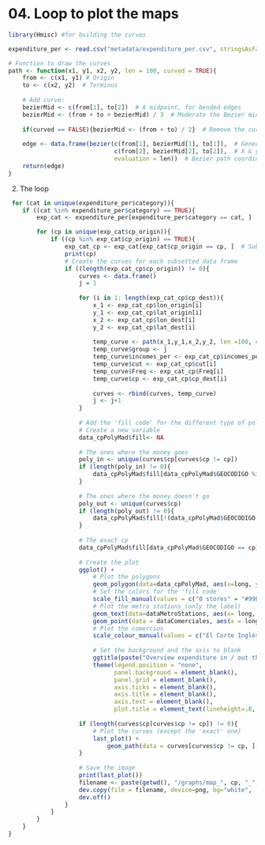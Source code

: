 04. Loop to plot the maps
========================================================


```r
library(Hmisc) #for building the curves

expenditure_per <- read.csv("metadata/expenditure_per.csv", stringsAsFactors = FALSE, header = TRUE)
```

```r
# Function to draw the curves
path <- function(x1, y1, x2, y2, len = 100, curved = TRUE){
	from <- c(x1, y1) # Origin
	to <- c(x2, y2)  # Terminus
	
	# Add curve:
	bezierMid <- c(from[1], to[2])  # A midpoint, for bended edges
	bezierMid <- (from + to + bezierMid) / 3  # Moderate the Bezier midpoint
	
	if(curved == FALSE){bezierMid <- (from + to) / 2}  # Remove the curve
	
	edge <- data.frame(bezier(c(from[1], bezierMid[1], to[1]),  # Generate
							  c(from[2], bezierMid[2], to[2]),  # X & y
							  evaluation = len))  # Bezier path coordinates
	return(edge)
}
```



2. The loop


```r

 for (cat in unique(expenditure_per$category)){
 	if ((cat %in% expenditure_per$category) == TRUE){
		exp_cat <- expenditure_per[expenditure_per$category == cat, ]

		for (cp in unique(exp_cat$cp_origin)){
			if ((cp %in% exp_cat$cp_origin) == TRUE){
				exp_cat_cp <- exp_cat[exp_cat$cp_origin == cp, ]  # Subset the data that matters
				print(cp)
				# Create the curves for each subsetted data frame
				if ((length(exp_cat_cp$cp_origin)) != 0){
					curves <- data.frame()
					j = 1
					
					for (i in 1: length(exp_cat_cp$cp_dest)){
						x_1 <- exp_cat_cp$lon_origin[i]
						y_1 <- exp_cat_cp$lat_origin[i]
						x_2 <- exp_cat_cp$lon_dest[i]
						y_2 <- exp_cat_cp$lat_dest[i]
						
						temp_curve <- path(x_1,y_1,x_2,y_2, len =100, curved=T)
						temp_curve$group <- j
						temp_curve$incomes_per <- exp_cat_cp$incomes_per[i]
						temp_curve$cut <- exp_cat_cp$cut[i]
						temp_curve$Freq <- exp_cat_cp$Freq[i]
						temp_curve$cp <- exp_cat_cp$cp_dest[i]
						
						curves <- rbind(curves, temp_curve)
						j <- j+1
					}
					
					# Add the 'fill code' for the different type of polygons
					# Create a new variable
					data_cpPolyMad$fill<- NA
					
					# The ones where the money goes
					poly_in <- unique(curves$cp[curves$cp != cp])
					if (length(poly_in) != 0){
						data_cpPolyMad$fill[data_cpPolyMad$GEOCODIGO %in% poly_in] <- data_cpPolyMad$commercial[data_cpPolyMad$GEOCODIGO %in% poly_in]
					} 
					
					# The ones where the money doesn't go
					poly_out <- unique(curves$cp)
					if (length(poly_out) != 0){
						data_cpPolyMad$fill[!(data_cpPolyMad$GEOCODIGO %in% poly_out)] <- "other"
					} 
					
					# The exact cp
					data_cpPolyMad$fill[data_cpPolyMad$GEOCODIGO == cp] <- "exact"
					
					# Create the plot
					ggplot() +
						# Plot the polygons
						geom_polygon(data=data_cpPolyMad, aes(x=long, y=lat, group=group, fill = fill), colour= "#53777A", lwd=0.5) +
						# Set the colors for the 'fill code'
						scale_fill_manual(values = c("0 stores" = "#99E4DB", "1 - 3 stores" = "#7DC7BE", "4 - 6 stores" = "#6FB9B0", "7 - 10 stores" = "#61AAA1", "11 stores" = "#539C93", "exact" = "#ebb83b", "other" = "white")) +
						# Plot the metro stations (only the label)
						geom_text(data=dataMetroStations, aes(x= long, y=lat, label=ESTACION), hjust=-0.2, vjust=0.5, size = 5, colour = "#332f2e") +
						geom_point(data = dataComerciales, aes(x = long, y = lat, colour = TIPO), size = 9, alpha = 0.7) + 
						# Plot the comercios
						scale_colour_manual(values = c("El Corte Inglés" = "#226d4a", "Zara" = "#484547", "cc" = "#ba127d", "grande superficie" = "#f0b23b")) +
						
						# Set the background and the axis to blank
						ggtitle(paste("Overview expenditure in / out the", cp, "postal code\nfor the category", cat_label, sep = " ")) +
						theme(legend.position = "none", 
							  panel.background = element_blank(),
							  panel.grid = element_blank(),
							  axis.ticks = element_blank(),
							  axis.title = element_blank(),
							  axis.text = element_blank(),
							  plot.title = element_text(lineheight=.8, family="Courier", size = 30,  vjust = -26))
					
					if (length(curves$cp[curves$cp != cp]) != 0){
						# Plot the curves (except the 'exact' one)
						last_plot() +
							geom_path(data = curves[curves$cp != cp, ], aes(x = x, y = y, group = group,  size = incomes_per), alpha = 0.5, lineend = "round", colour = "#e83a33") 
					}
					
					# Save the image
					print(last_plot())
					filename <- paste(getwd(), "/graphs/map_", cp, "_", cat, ".png", sep = "")
					dev.copy(file = filename, device=png, bg="white",  width=3000, height=3000) 
					dev.off()
				}
			}
		}		
	} 
}

```

